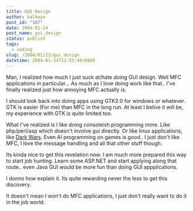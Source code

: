 ```yaml
---
title: GUI Design
author: halkeye
post_id: "107"
date: 2004-01-24
post_name: gui_design
status: publish
tags:
  - coding
slug: /2004/01/23/gui_design
datetime: 2004-01-24T12:55:49+0800
---
```


Man, I realized how much I just suck at/hate doing GUI design. Well MFC applications in particular... As much as I love doing work like that.. I've finally realized just how annoying MFC actually is.

I should look back into doing apps using GTK2.0 for windows or whatever. GTK is easier (For me) than MFC in the long run. At least I belive it will be, my experience with GTK is quite limited too.

What I've realized is I like doing consoleish programming more. Like php/perl/asp which doesn't involve gui directly. Or like linux applications, like [Dark Wars](https://www.kodekoan.com/project/darkwarriors). Even AI programming on games is good.. I just don't like MFC, I love the message handling and all that other stuff though.

Its kinda nice to get this revelation now. I am much more prepared this way to start job hunting. Learn some ASP.NET and start applying along that route.. even Java GUI would be more fun than doing GUI appplications.

I donno how explain it. Its quite rewarding never the less to get this discovery.

It doesn't mean I won't do MFC applications, I just don't really want to do it in the job world.